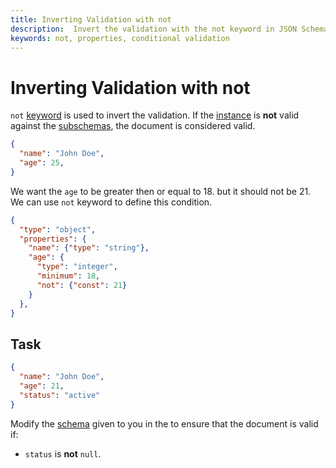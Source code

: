 ```yaml
---
title: Inverting Validation with not
description:  Invert the validation with the not keyword in JSON Schema.
keywords: not, properties, conditional validation
---
```


# Inverting Validation with not


`not` [keyword](https://json-schema.org/learn/glossary#subschema) is used to invert the validation. If the [instance](https://json-schema.org/learn/glossary#instance) is **not** valid against the [subschemas](https://json-schema.org/learn/glossary#subschema), the document is considered valid.


```json
{
  "name": "John Doe",
  "age": 25,
}
```

We want the `age` to be greater then or equal to 18. but it should not be 21. We can use `not` keyword to define this condition.


```json highlightLineStart={8} 
{
  "type": "object",
  "properties": {
    "name": {"type": "string"},
    "age": {
      "type": "integer",
      "minimum": 18,
      "not": {"const": 21}
    }
  },
}
```

## Task

```json
{
  "name": "John Doe",
  "age": 21,
  "status": "active"
}
```

Modify the [schema](https://json-schema.org/learn/glossary#schema) given to you in the <SideEditorLink/> to ensure that the document is valid if:
- `status` is **not** `null`.

